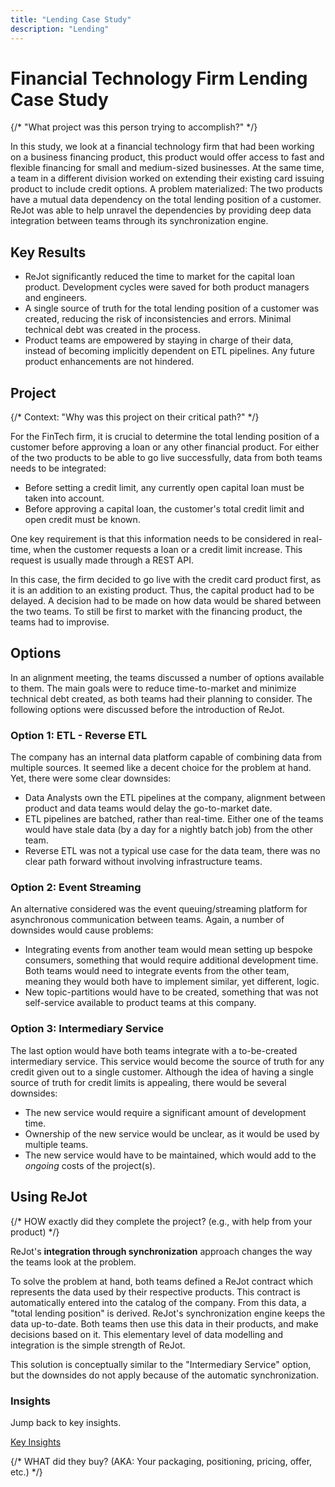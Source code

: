 ```yaml
---
title: "Lending Case Study"
description: "Lending"
---
```


# Financial Technology Firm Lending Case Study

{/* "What project was this person trying to accomplish?" */}

In this study, we look at a financial technology firm that had been working on a business financing
product, this product would offer access to fast and flexible financing for small and medium-sized
businesses. At the same time, a team in a different division worked on extending their existing card
issuing product to include credit options. A problem materialized: The two products have a mutual
data dependency on the total lending position of a customer. ReJot was able to help unravel the
dependencies by providing deep data integration between teams through its synchronization engine.

## Key Results

- ReJot significantly reduced the time to market for the capital loan product. Development cycles
  were saved for both product managers and engineers.
- A single source of truth for the total lending position of a customer was created, reducing the
  risk of inconsistencies and errors. Minimal technical debt was created in the process.
- Product teams are empowered by staying in charge of their data, instead of becoming implicitly
  dependent on ETL pipelines. Any future product enhancements are not hindered.

## Project

{/* Context: "Why was this project on their critical path?" */}

For the FinTech firm, it is crucial to determine the total lending position of a customer before
approving a loan or any other financial product. For either of the two products to be able to go
live successfully, data from both teams needs to be integrated:

- Before setting a credit limit, any currently open capital loan must be taken into account.
- Before approving a capital loan, the customer's total credit limit and open credit must be known.

One key requirement is that this information needs to be considered in real-time, when the customer
requests a loan or a credit limit increase. This request is usually made through a REST API.

In this case, the firm decided to go live with the credit card product first, as it is an addition
to an existing product. Thus, the capital product had to be delayed. A decision had to be made on
how data would be shared between the two teams. To still be first to market with the financing
product, the teams had to improvise.

## Options

In an alignment meeting, the teams discussed a number of options available to them. The main goals
were to reduce time-to-market and minimize technical debt created, as both teams had their planning
to consider. The following options were discussed before the introduction of ReJot.

### Option 1: ETL - Reverse ETL

The company has an internal data platform capable of combining data from multiple sources. It seemed
like a decent choice for the problem at hand. Yet, there were some clear downsides:

- Data Analysts own the ETL pipelines at the company, alignment between product and data teams would
  delay the go-to-market date.
- ETL pipelines are batched, rather than real-time. Either one of the teams would have stale data
  (by a day for a nightly batch job) from the other team.
- Reverse ETL was not a typical use case for the data team, there was no clear path forward without
  involving infrastructure teams.

### Option 2: Event Streaming

An alternative considered was the event queuing/streaming platform for asynchronous communication
between teams. Again, a number of downsides would cause problems:

- Integrating events from another team would mean setting up bespoke consumers, something that would
  require additional development time. Both teams would need to integrate events from the other
  team, meaning they would both have to implement similar, yet different, logic.
- New topic-partitions would have to be created, something that was not self-service available to
  product teams at this company.

### Option 3: Intermediary Service

The last option would have both teams integrate with a to-be-created intermediary service. This
service would become the source of truth for any credit given out to a single customer. Although the
idea of having a single source of truth for credit limits is appealing, there would be several
downsides:

- The new service would require a significant amount of development time.
- Ownership of the new service would be unclear, as it would be used by multiple teams.
- The new service would have to be maintained, which would add to the _ongoing_ costs of the
  project(s).

## Using ReJot

{/* HOW exactly did they complete the project? (e.g., with help from your product) */}

ReJot's **integration through synchronization** approach changes the way the teams look at the
problem.

To solve the problem at hand, both teams defined a ReJot contract which represents the data used by
their respective products. This contract is automatically entered into the catalog of the company.
From this data, a "total lending position" is derived. ReJot's synchronization engine keeps the data
up-to-date. Both teams then use this data in their products, and make decisions based on it. This
elementary level of data modelling and integration is the simple strength of ReJot.

This solution is conceptually similar to the "Intermediary Service" option, but the downsides do not
apply because of the automatic synchronization.

### Insights

Jump back to key insights.


<a href="#key-results" class="no-underline">
  <div class="text-rejot-red-600 flex items-center gap-2">
    <span class="font-medium">Key Insights</span>
    <ArrowRight class="size-5" />
  </div>
</a>

{/* WHAT did they buy? (AKA: Your packaging, positioning, pricing, offer, etc.) */}
